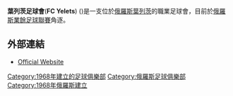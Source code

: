 {{Infobox football club
| clubname   = 葉列茨足球會
| image      = <!-- 檔案不存在 [[Image:Logo_of_FC_Yelets.gif|Image:Logo of FC Yelets.gif]] ，可從英文維基百科取得 -->
| fullname   = Football Club Yelets
| nickname   =
| founded    = {{start date and age|df=yes|1968}}
| dissolved  =
| ground     = [[勞動體育場|勞動體育場]]
| capacity   = 8,800
| chairman   = Yuri Adonyev
| manager    = [[Yuri_Adonyev|Yuri Adonyev]]
| league     = [[俄羅斯業餘足球聯賽|俄羅斯業餘足球聯賽]]
| season     = 
| position   = 
| pattern_la1= | pattern_b1= | pattern_ra1= |
  leftarm1=| body1=| rightarm1=| shorts1=| socks1=|
  pattern_la2= | pattern_b2= | pattern_ra2= |
  leftarm2=| body2=| rightarm2=| shorts2=| socks2=|
}}

'''葉列茨足球會'''('''FC Yelets''') ({{lang-ru|ФК «Елец»}})是一支位於[[俄羅斯|俄羅斯]][[葉列茨|葉列茨]]的職業足球會，目前於[[俄羅斯業餘足球聯賽|俄羅斯業餘足球聯賽]]角逐。

==外部連結==
*[https://web.archive.org/web/20110430183212/http://fc-elets.ru/ Official Website]

[[Category:1968年建立的足球俱樂部|Category:1968年建立的足球俱樂部]]
[[Category:俄羅斯足球俱樂部|Category:俄羅斯足球俱樂部]]
[[Category:1968年俄羅斯建立|Category:1968年俄羅斯建立]]